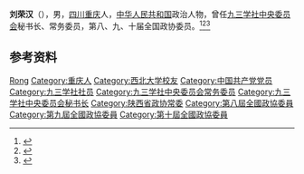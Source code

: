 '''刘荣汉'''（{{bd|1937年|}}），男，[[四川|四川]][[重庆|重庆]]人，[[中华人民共和国|中华人民共和国]]政治人物，曾任[[九三学社中央委员会|九三学社中央委员会]]秘书长、常务委员，第八、九、十届全国政协委员。<ref>{{Cite book|title=中华人民共和国职官志|author=何虎生, 李耀东, 向常福主编|publisher=中国社会出版社|year=2003|isbn=9787800883934|location=北京|pages=}}</ref><ref>{{Cite book|title=中国共产党名人录|author=于俊道主编|publisher=四川人民出版社|year=1997|isbn=|location=成都|pages=}}</ref><ref>{{Cite book|title=历届全国政协委员人名辞典|author=|publisher=中国国际广播出版社|year=1996|isbn=9787507813746|location=北京|pages=286}}</ref>

== 参考资料 ==
{{reflist}}

{{中国人物小作品}}
{{Navboxes 
| title  = 刘荣汉在[[九三学社|九三学社]]的职务
| list1  =
{{九三学社第九届中央委员会}}
{{九三学社第十届中央委员会}}
}}

{{Authority control}}
{{DEFAULTSORT:Liu刘}}
[[Category:刘姓|Rong]]
[[Category:重庆人|Category:重庆人]]
[[Category:西北大学校友|Category:西北大学校友]]
[[Category:中国共产党党员|Category:中国共产党党员]]
[[Category:九三学社社员|Category:九三学社社员]]
[[Category:九三学社中央委员会常务委员|Category:九三学社中央委员会常务委员]]
[[Category:九三学社中央委员会秘书长|Category:九三学社中央委员会秘书长]]
[[Category:陕西省政协常委|Category:陕西省政协常委]]
[[Category:第八屆全國政協委員|Category:第八屆全國政協委員]]
[[Category:第九屆全國政協委員|Category:第九屆全國政協委員]]
[[Category:第十屆全國政協委員|Category:第十屆全國政協委員]]